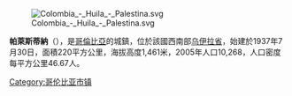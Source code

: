 [[Image:Colombia_-_Huila_-_Palestina.svg|right]]

'''帕萊斯蒂納'''（{{lang-es|Palestina}}），是[[哥倫比亞|哥倫比亞]]的城鎮，位於該國西南部[[乌伊拉省_(哥倫比亞)|乌伊拉省]]，始建於1937年7月30日，面積220平方公里，海拔高度1,461米，2005年人口10,268，人口密度每平方公里46.67人。

{{coord|1.75|N|76.0667|W|source:kolossus-itwiki|display=title}}

{{Colombia-geo-stub}}
[[Category:哥伦比亚市镇|Category:哥伦比亚市镇]]